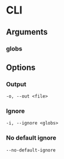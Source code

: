 # CLI

## Arguments

### globs

## Options

### Output

`-o, --out <file>`

### Ignore

`-i, --ignore <globs>`

### No default ignore

`--no-default-ignore`
